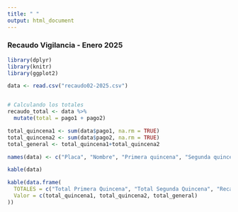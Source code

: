 ```yaml
---
title: " "
output: html_document
---
```


### **Recaudo Vigilancia - Enero 2025**


```r
library(dplyr)
library(knitr)
library(ggplot2)

data <- read.csv("recaudo02-2025.csv")


# Calculando los totales
recaudo_total <- data %>% 
  mutate(total = pago1 + pago2)

total_quincena1 <- sum(data$pago1, na.rm = TRUE)
total_quincena2 <- sum(data$pago2, na.rm = TRUE)
total_general <- total_quincena1+total_quincena2
```



```r
names(data) <- c("Placa", "Nombre", "Primera quincena", "Segunda quincena")

kable(data)
```



```r
kable(data.frame(
  TOTALES = c("Total Primera Quincena", "Total Segunda Quincena", "Recaudo Total"),
  Valor = c(total_quincena1, total_quincena2, total_general)
))
```
